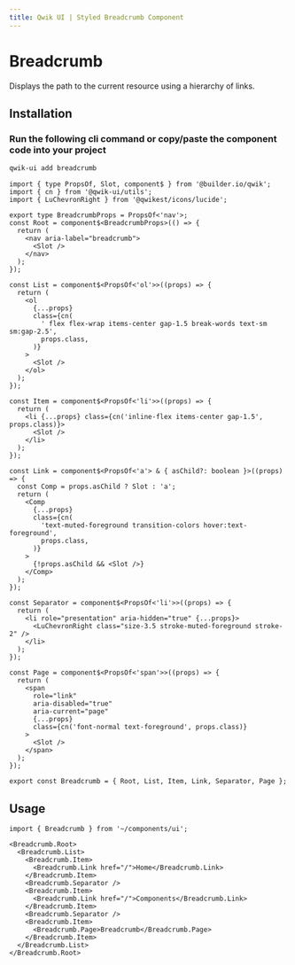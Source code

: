```yaml
---
title: Qwik UI | Styled Breadcrumb Component
---
```



<StatusBanner status={statusByComponent.styled.Breadcrumb} />

# Breadcrumb

Displays the path to the current resource using a hierarchy of links.

<ShowcasePrimary />

## Installation

### Run the following cli command or copy/paste the component code into your project

```sh
qwik-ui add breadcrumb
```

```tsx
import { type PropsOf, Slot, component$ } from '@builder.io/qwik';
import { cn } from '@qwik-ui/utils';
import { LuChevronRight } from '@qwikest/icons/lucide';

export type BreadcrumbProps = PropsOf<'nav'>;
const Root = component$<BreadcrumbProps>(() => {
  return (
    <nav aria-label="breadcrumb">
      <Slot />
    </nav>
  );
});

const List = component$<PropsOf<'ol'>>((props) => {
  return (
    <ol
      {...props}
      class={cn(
        ' flex flex-wrap items-center gap-1.5 break-words text-sm sm:gap-2.5',
        props.class,
      )}
    >
      <Slot />
    </ol>
  );
});

const Item = component$<PropsOf<'li'>>((props) => {
  return (
    <li {...props} class={cn('inline-flex items-center gap-1.5', props.class)}>
      <Slot />
    </li>
  );
});

const Link = component$<PropsOf<'a'> & { asChild?: boolean }>((props) => {
  const Comp = props.asChild ? Slot : 'a';
  return (
    <Comp
      {...props}
      class={cn(
        'text-muted-foreground transition-colors hover:text-foreground',
        props.class,
      )}
    >
      {!props.asChild && <Slot />}
    </Comp>
  );
});

const Separator = component$<PropsOf<'li'>>((props) => {
  return (
    <li role="presentation" aria-hidden="true" {...props}>
      <LuChevronRight class="size-3.5 stroke-muted-foreground stroke-2" />
    </li>
  );
});

const Page = component$<PropsOf<'span'>>((props) => {
  return (
    <span
      role="link"
      aria-disabled="true"
      aria-current="page"
      {...props}
      class={cn('font-normal text-foreground', props.class)}
    >
      <Slot />
    </span>
  );
});

export const Breadcrumb = { Root, List, Item, Link, Separator, Page };
```

## Usage

```tsx
import { Breadcrumb } from '~/components/ui';
```

```tsx
<Breadcrumb.Root>
  <Breadcrumb.List>
    <Breadcrumb.Item>
      <Breadcrumb.Link href="/">Home</Breadcrumb.Link>
    </Breadcrumb.Item>
    <Breadcrumb.Separator />
    <Breadcrumb.Item>
      <Breadcrumb.Link href="/">Components</Breadcrumb.Link>
    </Breadcrumb.Item>
    <Breadcrumb.Separator />
    <Breadcrumb.Item>
      <Breadcrumb.Page>Breadcrumb</Breadcrumb.Page>
    </Breadcrumb.Item>
  </Breadcrumb.List>
</Breadcrumb.Root>
```

